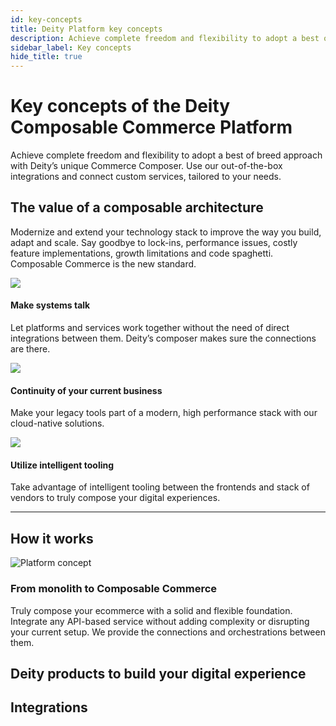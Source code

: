 ```yaml
---
id: key-concepts
title: Deity Platform key concepts
description: Achieve complete freedom and flexibility to adopt a best of breed approach with Deity’s unique Commerce Composer. Use our out-of-the-box integrations and connect custom services, tailored to your needs.
sidebar_label: Key concepts
hide_title: true
---
```



# Key concepts of the Deity Composable Commerce Platform
<p className="desc pb20">Achieve complete freedom and flexibility to adopt a best of breed approach with Deity’s unique Commerce Composer. Use our out-of-the-box integrations and connect custom services, tailored to your needs.</p>

## The value of a composable architecture

Modernize and extend your technology stack to improve the way you build, adapt and scale. Say goodbye to lock-ins, performance issues, costly feature implementations, growth limitations and code spaghetti. Composable Commerce is the new standard.

<div className="flex mb40 invert">
  <Card open="true" to="">
    <img src="/docs/img/icons/talk.svg" />
    <h4>Make systems talk</h4>
    <p>Let platforms and services work together without the need of direct integrations between them. Deity’s composer makes sure the connections are there.</p>
  </Card>
  <Card open="true" to="">
    <img src="/docs/img/icons/continuity.svg" />
    <h4>Continuity of your current business</h4>
    <p>Make your legacy tools part of a modern, high performance stack with our cloud-native solutions.</p>
  </Card>
  <Card open="true" to="">
    <img src="/docs/img/icons/intelligent.svg" />
    <h4>Utilize intelligent tooling</h4>
    <p>Take advantage of intelligent tooling between the frontends and stack of vendors to truly compose your digital experiences.</p>
  </Card>
</div>


---

## How it works

<div className="pb20"></div>
<div className="flex vertical-center mb80 brighten">
	<div className="text-center ">
		<img src="/docs/img/docs/platform/platform-concept.svg" alt="Platform concept"/>
	</div>
	<div>
		<h3>From monolith to Composable Commerce</h3>
		<p>
		Truly compose your ecommerce with a solid and flexible foundation. Integrate any API-based service without adding complexity or disrupting your current setup. We provide the connections and orchestrations between them.
		</p>
	</div>
</div>



## Deity products to build your digital experience 


<ProductContent />


## Integrations


<IntegrationContent />



